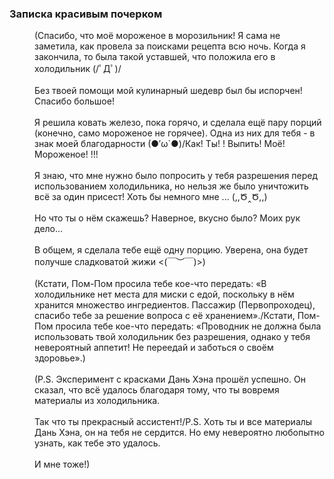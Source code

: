 ===Записка красивым почерком===
:(Спасибо, что {{MC|ж=убрала|м=убрал}} моё мороженое в морозильник! Я сама не заметила, как провела за поисками рецепта всю ночь. Когда я закончила, то была такой уставшей, что положила его в холодильник (/ﾟДﾟ)/
:<br />Без твоей помощи мой кулинарный шедевр был бы испорчен! Спасибо большое!
:<br />Я решила ковать железо, пока горячо, и сделала ещё пару порций (конечно, само мороженое не горячее). Одна из них для тебя - в знак моей благодарности (●′ω`●)/Как! Ты! {{MC|ж=Могла|м=Мог}}! Выпить! Моё! Мороженое! !!!
:<br />Я знаю, что мне нужно было попросить у тебя разрешения перед использованием холодильника, но нельзя же было уничтожить всё за один присест! Хоть бы немного мне {{MC|ж=оставила|м=оставил}}... (,,Ծ‸Ծ,,)
:<br />Но что ты о нём скажешь? Наверное, вкусно было? Моих рук дело...
:<br />В общем, я сделала тебе ещё одну порцию. Уверена, она будет получше сладковатой жижи <(￣︶￣)>)
:<br />(Кстати, Пом-Пом просила тебе кое-что передать: «В холодильнике нет места для миски с едой, поскольку в нём хранится множество ингредиентов. Пассажир (Первопроходец), спасибо тебе за решение вопроса с её хранением»./Кстати, Пом-Пом просила тебе кое-что передать: «Проводник не должна была использовать твой холодильник без разрешения, однако у тебя невероятный аппетит! Не переедай и заботься о своём здоровье».)
:<br />(P.S. Эксперимент с красками Дань Хэна прошёл успешно. Он сказал, что всё удалось благодаря тому, что ты вовремя {{MC|ж=вынула|м=вынул}} материалы из холодильника.
:<br />Так что ты прекрасный ассистент!/P.S. Хоть ты и {{MC|ж=съела|м=съел}} все материалы Дань Хэна, он на тебя не сердится. Но ему невероятно любопытно узнать, как тебе это удалось.
:<br />И мне тоже!)
